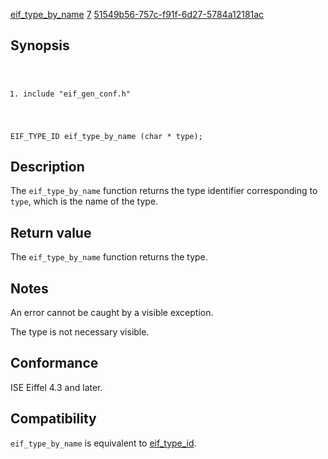 [[Property:title|eif_type_by_name]]
[[Property:weight|7]]
[[Property:uuid|51549b56-757c-f91f-6d27-5784a12181ac]]
==Synopsis==

<code lang="text">
#include "eif_gen_conf.h"

EIF_TYPE_ID eif_type_by_name (char * type);
</code>

==Description==

The <code lang="text">eif_type_by_name</code> function returns the type identifier corresponding to <code lang="text">type</code>, which is the name of the type. 

==Return value==

The <code lang="text">eif_type_by_name</code> function returns the type. 

==Notes==

An error cannot be caught by a visible exception.

The type is not necessary visible. 

==Conformance==

ISE Eiffel 4.3 and later. 

==Compatibility==

<code lang="text">eif_type_by_name</code> is equivalent to [[eif_type_id]]. 


{{SeeAlso| <br/>
[[eif_reference_function]] <br/>
[[eif_procedure]]<br/>
[[eif_type]] <br/>
[[eif_name]] }}




